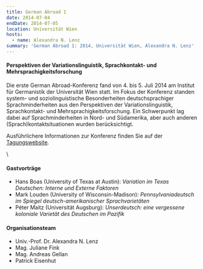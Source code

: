 ```yaml
---
title: German Abroad 1
date: 2014-07-04
endDate: 2014-07-05
location: Universität Wien
hosts:
  - name: Alexandra N. Lenz
summary: 'German Abroad 1: 2014, Universität Wien, Alexandra N. Lenz'
---
```

#### Perspektiven der Variationslinguistik, Sprachkontakt- und Mehrsprachigkeitsforschung

Die erste German Abroad-Konferenz fand von 4. bis 5. Juli 2014 am Institut für Germanistik der Universität Wien statt. Im Fokus der Konferenz standen system- und soziolinguistische Besonderheiten deutschsprachiger Sprachminderheiten aus den Perspektiven der Variationslinguistik, Sprachkontakt- und Mehrsprachigkeitsforschung. Ein Schwerpunkt lag dabei auf Sprachminderheiten in Nord- und Südamerika, aber auch anderen (Sprach)kontaktsituationen wurden berücksichtigt.



Ausführlichere Informationen zur Konferenz finden Sie auf der [Tagungswebsite](https://germanabroad2014.univie.ac.at/home/index.htm).

\


#### Gastvorträge

* Hans Boas (University of Texas at Austin): *Variation im Texas Deutschen: Interne und Externe Faktoren*
* Mark Louden (University of Wisconsin-Madison): *Pennsylvaniadeutsch im Spiegel deutsch-amerikanischer Sprachvarietäten*
* Péter Maitz (Universität Augsburg): *Unserdeutsch: eine vergessene koloniale Varietät des Deutschen im Pazifik*

#### Organisationsteam

* Univ.-Prof. Dr. Alexandra N. Lenz
* Mag. Juliane Fink
* Mag. Andreas Gellan
* Patrick Eisenhut
